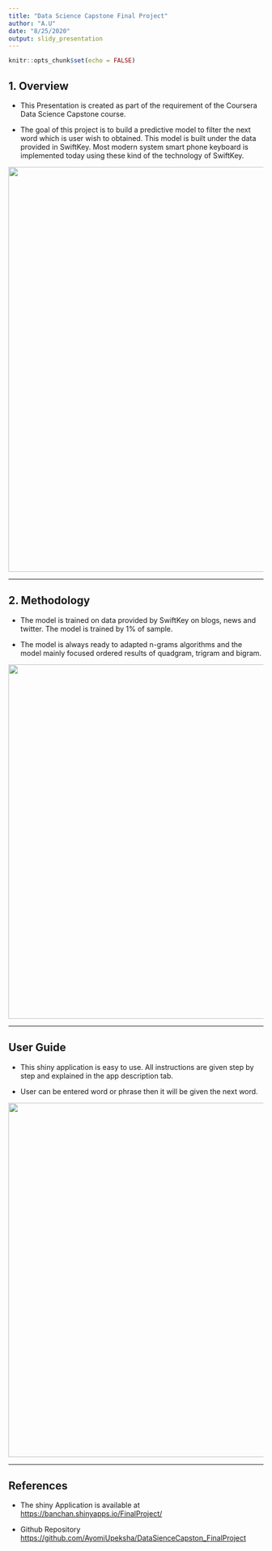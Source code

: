 ---
title: "Data Science Capstone Final Project"
author: "A.U"
date: "8/25/2020"
output: slidy_presentation
---

```{r setup, include=FALSE}
knitr::opts_chunk$set(echo = FALSE)
```

## 1. Overview

- This Presentation is created as part of the requirement of the Coursera Data Science Capstone course.

- The goal of this project is to build a predictive model to filter the next word which is user wish to obtained. This model is built under the data provided in SwiftKey. Most modern system smart phone keyboard is implemented today using these kind of the technology of SwiftKey.

<center>
![](image4.png){width=800px}
</center>


---------------------------------------------------------------------------

## 2. Methodology

- The model is trained on data provided by SwiftKey on blogs, news and twitter. The model is trained by 1% of sample.

- The model is always ready to adapted n-grams algorithms and the model mainly focused ordered results of quadgram, trigram and bigram.

<center>
![](image3.jpg){width=700px}
</center>

----------------------------------------------------------------------------

## User Guide

- This shiny application is easy to use. All instructions are given step by step and explained in the app description tab.

- User can be entered word or phrase then it will be given the next word.

<center>
![](image.png){width=700px}
</center>

 
----------------------------------------------------------------------------

## References

- The shiny Application is available at <https://banchan.shinyapps.io/FinalProject/>

- Github Repository <https://github.com/AyomiUpeksha/DataSienceCapston_FinalProject>

